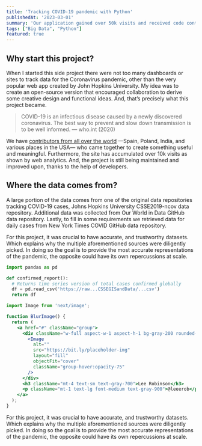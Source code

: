 ```yaml
---
title: 'Tracking COVID-19 pandemic with Python'
publishedAt: '2023-03-01'
summary: 'Our application gained over 50k visits and received code contributions from open-source developers around the world.'
tags: ["Big Data", "Python"]
featured: true
---
```


## Why start this project?

When I started this side project there were not too many dashboards or sites to track data for the Coronavirus pandemic, other than the very popular web app created by John Hopkins University. My idea was to create an open-source version that encouraged collaboration to derive some creative design and functional ideas. And, that’s precisely what this project became.

> COVID-19 is an infectious disease caused by a newly discovered coronavirus. The best way to prevent and slow down transmission is to be well informed. — who.int (2020)

We have [contributors from all over the world](github.com) —Spain, Poland, India, and various places in the USA— who came together to create something useful and meaningful. Furthermore, the site has accumulated over 10k visits as shown by web analytics. And, the project is still being maintained and improved upon, thanks to the help of developers.

## Where the data comes from?

A large portion of the data comes from one of the original data repositories tracking COVID-19 cases, Johns Hopkins University CSSE2019-ncov data repository. Additional data was collected from Our World in Data GitHub data repository. Lastly, to fill in some requirements we retrieved data for daily cases from New York Times COVID GitHub data repository.

For this project, it was crucial to have accurate, and trustworthy datasets. Which explains why the multiple aforementioned sources were diligently picked. In doing so the goal is to provide the most accurate representations of the pandemic, the opposite could have its own repercussions at scale.

```python showLineNumbers
import pandas as pd

def confirmed_report():
  # Returns time series version of total cases confirmed globally
  df = pd.read_csv('https://raw...CSSEGISandData/...csv')
  return df
```


```jsx {1,7-13} title="pages/index.tsx" showLineNumbers
import Image from 'next/image';

function BlurImage() {
  return (
    <a href="#" className="group">
      <div className="w-full aspect-w-1 aspect-h-1 bg-gray-200 rounded-lg overflow-hidden xl:aspect-w-7 xl:aspect-h-8">
        <Image
          alt=""
          src="https://bit.ly/placeholder-img"
          layout="fill"
          objectFit="cover"
          className="group-hover:opacity-75"
        />
      </div>
      <h3 className="mt-4 text-sm text-gray-700">Lee Robinson</h3>
      <p className="mt-1 text-lg font-medium text-gray-900">@leeerob</p>
    </a>
  );
}
```

For this project, it was crucial to have accurate, and trustworthy datasets. Which explains why the multiple aforementioned sources were diligently picked. In doing so the goal is to provide the most accurate representations of the pandemic, the opposite could have its own repercussions at scale.
